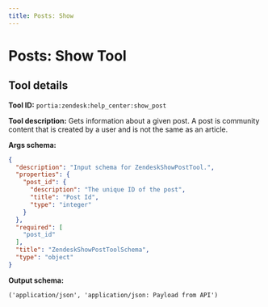 ```yaml
---
title: Posts: Show
---
```

<!-- WARNING: This file is auto-generated by generate_tool_docs.py. Do not edit manually. -->


# Posts: Show Tool

<Intro />

## Tool details
**Tool ID:** `portia:zendesk:help_center:show_post`

**Tool description:** Gets information about a given post. A post is community content that is created by a user and is not the same as an article.

**Args schema:**
```json
{
  "description": "Input schema for ZendeskShowPostTool.",
  "properties": {
    "post_id": {
      "description": "The unique ID of the post",
      "title": "Post Id",
      "type": "integer"
    }
  },
  "required": [
    "post_id"
  ],
  "title": "ZendeskShowPostToolSchema",
  "type": "object"
}
```

**Output schema:**
```
('application/json', 'application/json: Payload from API')
```
